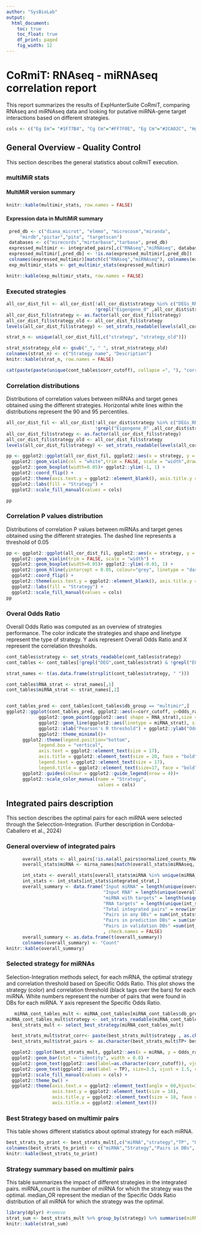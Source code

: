 ```yaml
---
author: "SysBioLab"
output:
  html_document:
    toc: true
    toc_float: true
    df_print: paged
    fig_width: 12
---
```


<style type='text/css'>
    body .main-container { 
        max-width: 80%;
    
    }

    .plot_real_size {
      overflow: scroll;
      max-height: 600px;
    }

    .plot_real_size img{
      max-width: none;
      max-height: none;
    }

    embed {
   
  }   
</style>


# **CoRmiT: RNAseq - miRNAseq correlation report**

This report summarizes the results of ExpHunterSuite CoRmiT, comparing RNAseq and miRNAseq data and looking for putative miRNA-gene target interactions based on different strategies.

```r

cols <- c("Eg Em"= "#1F77B4", "Cg Cm"="#FF7F0E", "Eg Cm"="#2CA02C", "Hg Cm"="#D62728", "Eg Hm"="#9467BD", "Hg Em"="#8C564B", "Hg Hm"="#E377C2", "Cg Hm" ="#767676", "Cg Em" ="#000000" ) #, "#7F7F7F", "#BCBD22", "#17BECF")

```
## **General Overview - Quality Control**

This section describes the general statistics about coRmiT execution.

### **multiMiR stats**
#### MultiMiR version summary
```r
knitr::kable(multimir_stats, row.names = FALSE)
```
#### Expression data in MultiMiR summary 

```r
 pred_db <- c("diana_microt", "elmmo", "microcosm","miranda",
     "mirdb","pictar","pita", "targetscan")
 databases <- c("mirecords","mirtarbase","tarbase", pred_db)
 expressed_multimir <- integrated_pairs[,c("RNAseq","miRNAseq", databases)]
 expressed_multimir[,pred_db] <- !is.na(expressed_multimir[,pred_db])
 colnames(expressed_multimir)[match(c("RNAseq","miRNAseq"), colnames(expressed_multimir))] <- c("target_ensembl", "mature_mirna_acc")
 exp_multimir_stats <- get_multimir_stats(expressed_multimir)

knitr::kable(exp_multimir_stats, row.names = FALSE)
```
### **Executed strategies**

```r
all_cor_dist_fil <- all_cor_dist[!all_cor_dist$strategy %in% c("DEGs_RNA_vs_miRNA_DEMs_opp", "DEGs_RNA_vs_miRNA_DEMs_sim") &
                                 !grepl("Eigengene_0" ,all_cor_dist$strategy),]
all_cor_dist_fil$strategy <- as.factor(all_cor_dist_fil$strategy)
all_cor_dist_fil$strategy_old <- all_cor_dist_fil$strategy 
levels(all_cor_dist_fil$strategy) <- set_strats_readable(levels(all_cor_dist_fil$strategy))

strat_n <- unique(all_cor_dist_fil[,c("strategy", "strategy_old")])

strat_n$strategy_old <- gsub("_", " ", strat_n$strategy_old)
colnames(strat_n) <- c("Strategy name", "Description")
knitr::kable(strat_n, row.names = FALSE)

cat(paste(paste(unique(cont_tables$corr_cutoff), collapse =", "), "correlation thresholds have been applied to each strategies."))

```


### **Correlation distributions**

Distributions of correlation values between miRNAs and target genes obtained using the different strategies.
Horizontal white lines within the distributions represent the 90 and 95 percentiles. 

```r
all_cor_dist_fil <- all_cor_dist[!all_cor_dist$strategy %in% c("DEGs_RNA_vs_miRNA_DEMs_opp", "DEGs_RNA_vs_miRNA_DEMs_sim") &
                                 !grepl("Eigengene_0" ,all_cor_dist$strategy),]
all_cor_dist_fil$strategy <- as.factor(all_cor_dist_fil$strategy)
all_cor_dist_fil$strategy_old <- all_cor_dist_fil$strategy 
levels(all_cor_dist_fil$strategy) <- set_strats_readable(levels(all_cor_dist_fil$strategy))

pp <- ggplot2::ggplot(all_cor_dist_fil, ggplot2::aes(x = strategy, y = correlation, fill = strategy)) +
  ggplot2::geom_violin(col = "white",trim = FALSE, scale = "width",draw_quantiles = c(0.1, 0.05)) + #ggplot2::ylim(-1.000001, min + 0.00001) +
  ggplot2::geom_boxplot(width=0.05)+ ggplot2::ylim(-1, 1) +
  ggplot2::coord_flip() +
  ggplot2::theme(axis.text.y = ggplot2::element_blank(), axis.title.y = ggplot2::element_blank()) +
  ggplot2::labs(fill = "Strategy") + 
  ggplot2::scale_fill_manual(values = cols)

pp
```

### **Correlation P values distribution**

Distributions of correlation P values between miRNAs and target genes obtained using the different strategies.
The dashed line represents a threshold of 0.05 

```r

pp <- ggplot2::ggplot(all_cor_dist_fil, ggplot2::aes(x = strategy, y = pval, fill = strategy)) +
  ggplot2::geom_violin(trim = FALSE, scale = "width") + 
  ggplot2::geom_boxplot(width=0.05)+ ggplot2::ylim(-0.01, 1) +
  ggplot2::geom_hline(yintercept = 0.05, colour="grey", linetype = "dashed")+
  ggplot2::coord_flip() +
  ggplot2::theme(axis.text.y = ggplot2::element_blank(), axis.title.y = ggplot2::element_blank()) +
  ggplot2::labs(fill = "Strategy") + 
  ggplot2::scale_fill_manual(values = cols)
pp

```

### **Overal Odds Ratio**

Overall Odds Ratio was computed as an overview of strategies performance. 
The color indicate the strategies and shape and linetype represent the type of strategy. 
Y axis represent Overall Odds Ratio and X represent the correlation thresholds. 

```r
cont_tables$strategy <- set_strats_readable(cont_tables$strategy)
cont_tables <- cont_tables[!grepl("DEG",cont_tables$strat) & !grepl("E0",cont_tables$strat),]

strat_names <- t(as.data.frame(strsplit(cont_tables$strategy, " ")))

cont_tables$RNA_strat <- strat_names[,1]
cont_tables$miRNA_strat <- strat_names[,2]


cont_tables_pred <- cont_tables[cont_tables$db_group == "multimir",]
ggplot2::ggplot(cont_tables_pred, ggplot2::aes(x=corr_cutoff, y=Odds_ratio,color = strategy)) +
            ggplot2::geom_point(ggplot2::aes( shape = RNA_strat),size = 4, stat="identity", alpha = 0.8) +
            ggplot2::geom_line(ggplot2::aes(linetype = miRNA_strat), size = 0.7, stat="identity", alpha = 0.8)+
            ggplot2::xlab("Pearson's R threshold") + ggplot2::ylab("Odds ratio") +
            ggplot2::theme_minimal()+
      ggplot2::theme(legend.position="bottom",
            legend.box = "vertical",
            axis.text = ggplot2::element_text(size = 17),
            axis.title = ggplot2::element_text(size = 20, face = "bold"),
            legend.text = ggplot2::element_text(size = 17),
            legend.title = ggplot2::element_text(size=17, face = "bold")) +
      ggplot2::guides(colour = ggplot2::guide_legend(nrow = 4))+
      ggplot2::scale_color_manual(name = "Strategy",
                                  values = cols)


```


## **Integrated pairs description**

This section describes the optimal pairs for each miRNA were selected through the Selecction-Integration.
(Further description in Cordoba-Caballero et al., 2024)

### **General overview of integrated pairs**

```r
      overall_stats <- all_pairs[!is.na(all_pairs$normalized_counts_RNA_vs_miRNA_normalized_counts_correlation),]
      overall_stats$miRNA <- mirna_names[match(overall_stats$miRNAseq, mirna_names$ACCESSION), "NAME"]

      int_stats <- overall_stats[overall_stats$miRNA %in% unique(miRNA_cont_tables[miRNA_cont_tables$db_group == "multimir", "miRNA"]),]
      int_stats <- int_stats[int_stats$integrated_strat,]
      overall_summary <- data.frame("Input miRNA" = length(unique(overall_stats$miRNAseq)),
                                    "Input RNA" = length(unique(overall_stats$RNAseq)),
                                    "miRNA with targets" = length(unique(int_stats$miRNAseq)),
                                    "RNA targets" = length(unique(int_stats$RNAseq)),
                                    "Total integrated pairs" = nrow(int_stats),
                                    "Pairs in any DBs" = sum(int_stats$multimir),
                                    "Pairs in prediction DBs" = sum(int_stats$predicted),
                                    "Pairs in validation DBs" =sum(int_stats$validated)
                                    , check.names = FALSE)
      overall_summary <- as.data.frame(t(overall_summary))
      colnames(overall_summary) <- "Count"
knitr::kable(overall_summary)

```

### **Selected strategy for miRNAs**
Selection-Integration methods select, for each miRNA, the optimal strategy and correlation threshold based on Specific Odds Ratio.
This plot shows the strategy (color) and correlation threshold (black tags over the bars) for each miRNA. 
White numbers represent the number of pairs that were found in DBs for each miRNA. Y axis represent the Specific Odds Ratio.

```r
   miRNA_cont_tables_mult <- miRNA_cont_tables[miRNA_cont_tables$db_group == "multimir",]
miRNA_cont_tables_mult$strategy <- set_strats_readable(miRNA_cont_tables_mult$strategy)
  best_strats_mult <- select_best_strategy(miRNA_cont_tables_mult)

  best_strats_mult$strat_corr<- paste(best_strats_mult$strategy , as.character(best_strats_mult$corr_cutoff), sep = " ")
  best_strats_mult$strat_pairs <- as.character(best_strats_mult$TP+ best_strats_mult$FP)

  ggplot2::ggplot(best_strats_mult, ggplot2::aes(x = miRNA, y = Odds_ratio, fill  = strategy)) + 
  ggplot2::geom_bar(stat = "identity", width = 0.8) + 
  ggplot2::geom_text(ggplot2::aes(label=as.character(corr_cutoff)), vjust=-0.3, size=3.5,  colour = "black") +
  ggplot2::geom_text(ggplot2::aes(label = TP), size=3.5, vjust = 1.5, colour = "white")+
  ggplot2::scale_fill_manual(values = cols) + 
  ggplot2::theme_bw() +
  ggplot2::theme(axis.text.x = ggplot2::element_text(angle = 60,hjust=1,vjust=1, size = 18),
                 axis.text.y = ggplot2::element_text(size = 18), 
                 axis.title.y = ggplot2::element_text(size = 18, face = "bold"),
                 axis.title.x = ggplot2::element_text())


```


### **Best Strategy based on multimir pairs**

This table shows different statistics about optimal strategy for each miRNA.

```r

best_strats_to_print <- best_strats_mult[,c("miRNA","strategy","TP", "Odds_ratio", "corr_cutoff", "p.adjust")]
colnames(best_strats_to_print) <- c("miRNA","Strategy","Pairs in DBs", "Specific Odds Ratio", "Correlation cutoff", "Fisher's exact test FDR")
knitr::kable(best_strats_to_print)
```

### **Strategy summary based on multimir pairs**

This table summarizes the impact of different strategies in the integrated pairs.
miRNA_count is the number of miRNA for which the strategy was the optimal. 
median_OR represent the median of the Specific Odds Ratio distribution of all miRNA for which the strategy was the optimal.

```r
library(dplyr) #remove
strat_sum <- best_strats_mult %>% group_by(strategy) %>% summarise(miRNA_count = length(miRNA), median_OR = median(Odds_ratio))
knitr::kable(strat_sum)
```

